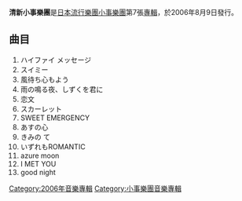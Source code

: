 {{expand|time=2014-02-23T10:31:31+00:00}}
{{unreferenced|time=2014-02-23T10:31:31+00:00}}
{{Infobox Album | 
| Name        = 清新小事樂團
| Type        = [[專輯|專輯]]
| Artist      = [[小事樂團|小事樂團]]
| Cover       = 
| Released    = 2006年8月9日
| Genre       = [[J-POP|J-POP]]
| Label       = [[愛貝克思|愛貝克思]]
| Producer    = 
| Reviews     =
| Last album  = '''[[小事界|小事界]]'''<br />(2004)
| This album  = '''清新小事樂團'''<br />(2006)
| Next album  = '''[[世界門|世界門]]'''<br />(2008)
}}
'''清新小事樂團'''是[[日本|日本]][[流行樂團|流行樂團]][[小事樂團|小事樂團]]第7張[[專輯|專輯]]，於2006年8月9日發行。

== 曲目 ==
#ハイファイ メッセージ
#スイミー
#風待ち心もよう
#雨の鳴る夜、しずくを君に
#恋文
#スカーレット
#SWEET EMERGENCY
#あすの心
#きみの て
#いずれもROMANTIC
#azure moon
#I MET YOU
#good night


[[Category:2006年音樂專輯|Category:2006年音樂專輯]]
[[Category:小事樂團音樂專輯|Category:小事樂團音樂專輯]]